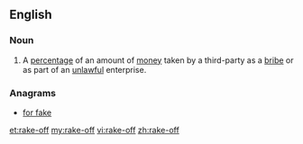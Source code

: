 {{also|rake off}}
==English==

===Noun===
{{en-noun}}
# A [[percentage]] of an amount of [[money]] taken by a third-party as a [[bribe]] or as part of an [[unlawful]] enterprise.

===Anagrams===
* [[for fake#English|for fake]]

[[et:rake-off]]
[[my:rake-off]]
[[vi:rake-off]]
[[zh:rake-off]]